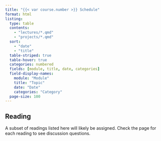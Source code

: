 ```yaml
---
title: "{{< var course.number >}} Schedule"
format: html
listing:
  type: table
  contents:
    - "lectures/*.qmd"
    - "projects/*.qmd"
  sort:
    - "date"
    - "title"
  table-striped: true
  table-hover: true
  categories: numbered
  fields: [module, title, date, categories]
  field-display-names: 
    module: "Module"
    title: "Topic"
    date: "Date"
    categories: "Category"
  page-size: 100
---
```


::: {.callout-note}
## Reading

A subset of readings listed here will likely be assigned.
Check the page for each reading to see discussion questions.
:::
